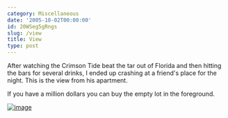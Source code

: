 ```yaml
---
category: Miscellaneous
date: '2005-10-02T00:00:00'
id: 20WSeg5gRngs
slug: /view
title: View
type: post
---
```


After watching the Crimson Tide beat the tar out of Florida and then hitting the bars for several drinks, I ended up crashing at a friend's place for the night. This is the view from his apartment.

If you have a million dollars you can buy the empty lot in the foreground.  

[![image](https://photos1.blogger.com/blogger/2691/1643/400/20051002_123638a1.jpg)](http://photos1.blogger.com/blogger/2691/1643/1600/20051002_123638a1.jpg)